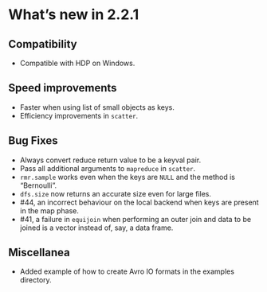 # What's new in 2.2.1

## Compatibility

* Compatible with HDP on Windows.

## Speed improvements

* Faster when using list of small objects as keys.
* Efficiency improvements in `scatter`.

## Bug Fixes

* Always convert reduce return value to be a keyval pair.
* Pass all additional arguments to `mapreduce` in `scatter`.
* `rmr.sample` works even when the keys are `NULL` and the method is "Bernoulli".
* `dfs.size` now returns an accurate size even for large files.
* #44, an incorrect behaviour on the local backend when keys are present in the map phase.
* #41, a failure in `equijoin` when performing an outer join and data to be joined is a vector instead of, say, a data frame.

## Miscellanea

* Added example of how to create Avro IO formats in the examples directory.
 

